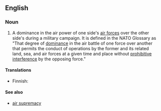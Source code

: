 ==English==

===Noun===
{{en-noun|head=[[air]] [[superiority]]|air superiorities}}

# {{label|en|warfare}} A dominance in the air power of one side's [[air force]]s over the other side's during a military campaign. It is defined in the NATO Glossary as "That degree of [[dominance]] in the air battle of one force over another that permits the conduct of operations by the former and its related land, sea, and air forces at a given time and place without [[prohibitive]] [[interference]] by the opposing force."

====Translations====
{{trans-top|dominance in the air power}}
* Finnish: {{t|fi|ilmaylivoima}}
{{trans-mid}}
{{trans-bottom}}

====See also====
* [[air supremacy]]